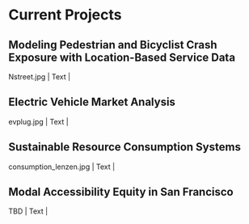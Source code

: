 # Current Projects
## Modeling Pedestrian and Bicyclist Crash Exposure with Location-Based Service Data

| Nstreet.jpg      | Text       |


## Electric Vehicle Market Analysis

| evplug.jpg      | Text       |

## Sustainable Resource Consumption Systems

| consumption_lenzen.jpg      | Text       |

## Modal Accessibility Equity in San Francisco

| TBD      | Text       |
